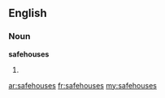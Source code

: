 ==English==

===Noun===
'''safehouses'''

# {{plural of|[[safehouse]]}}

[[ar:safehouses]]
[[fr:safehouses]]
[[my:safehouses]]